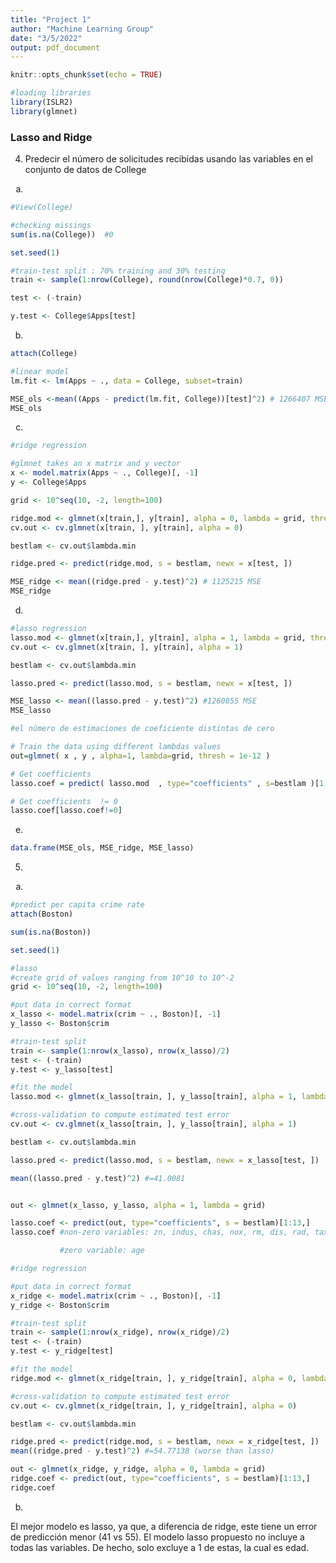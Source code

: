 ```yaml
---
title: "Project 1"
author: "Machine Learning Group"
date: "3/5/2022"
output: pdf_document
---
```


```r
knitr::opts_chunk$set(echo = TRUE)
```

```r
#loading libraries
library(ISLR2)
library(glmnet)
```


### Lasso and Ridge


4) Predecir el número de solicitudes recibidas usando las variables en el conjunto de datos de College

a)

```r
#View(College)

#checking missings 
sum(is.na(College))  #0 

set.seed(1)

#train-test split : 70% training and 30% testing
train <- sample(1:nrow(College), round(nrow(College)*0.7, 0))

test <- (-train)

y.test <- College$Apps[test]

```

b)

```r
attach(College)

#linear model
lm.fit <- lm(Apps ~ ., data = College, subset=train)

MSE_ols <-mean((Apps - predict(lm.fit, College))[test]^2) # 1266407 MSE
MSE_ols
```

c)

```r
#ridge regression

#glmnet takes an x matrix and y vector
x <- model.matrix(Apps ~ ., College)[, -1]
y <- College$Apps

grid <- 10^seq(10, -2, length=100)

ridge.mod <- glmnet(x[train,], y[train], alpha = 0, lambda = grid, thresh = 1e-12)
cv.out <- cv.glmnet(x[train, ], y[train], alpha = 0)

bestlam <- cv.out$lambda.min

ridge.pred <- predict(ridge.mod, s = bestlam, newx = x[test, ])

MSE_ridge <- mean((ridge.pred - y.test)^2) # 1125215 MSE
MSE_ridge
```


d)

```r
#lasso regression
lasso.mod <- glmnet(x[train,], y[train], alpha = 1, lambda = grid, thresh = 1e-12)
cv.out <- cv.glmnet(x[train, ], y[train], alpha = 1)

bestlam <- cv.out$lambda.min

lasso.pred <- predict(lasso.mod, s = bestlam, newx = x[test, ])

MSE_lasso <- mean((lasso.pred - y.test)^2) #1260855 MSE
MSE_lasso
```


```r

#el número de estimaciones de coeficiente distintas de cero

# Train the data using different lambdas values
out=glmnet( x , y , alpha=1, lambda=grid, thresh = 1e-12 ) 

# Get coefficients 
lasso.coef = predict( lasso.mod  , type="coefficients" , s=bestlam )[1:18,]

# Get coefficients  != 0 
lasso.coef[lasso.coef!=0]
```


e)


```r

data.frame(MSE_ols, MSE_ridge, MSE_lasso)
```


5) 

a)

```r
#predict per capita crime rate
attach(Boston)

sum(is.na(Boston))

set.seed(1)


```


```r
#lasso
#create grid of values ranging from 10^10 to 10^-2
grid <- 10^seq(10, -2, length=100)

#put data in correct format
x_lasso <- model.matrix(crim ~ ., Boston)[, -1]
y_lasso <- Boston$crim

#train-test split
train <- sample(1:nrow(x_lasso), nrow(x_lasso)/2)
test <- (-train)
y.test <- y_lasso[test]

#fit the model 
lasso.mod <- glmnet(x_lasso[train, ], y_lasso[train], alpha = 1, lambda = grid)

#cross-validation to compute estimated test error
cv.out <- cv.glmnet(x_lasso[train, ], y_lasso[train], alpha = 1)

bestlam <- cv.out$lambda.min

lasso.pred <- predict(lasso.mod, s = bestlam, newx = x_lasso[test, ])

mean((lasso.pred - y.test)^2) #=41.0081


out <- glmnet(x_lasso, y_lasso, alpha = 1, lambda = grid)

lasso.coef <- predict(out, type="coefficients", s = bestlam)[1:13,]
lasso.coef #non-zero variables: zn, indus, chas, nox, rm, dis, rad, tax, ptratio, lstat, medv

           #zero variable: age

```


```r
#ridge regression

#put data in correct format
x_ridge <- model.matrix(crim ~ ., Boston)[, -1]
y_ridge <- Boston$crim

#train-test split
train <- sample(1:nrow(x_ridge), nrow(x_ridge)/2)
test <- (-train)
y.test <- y_ridge[test]

#fit the model 
ridge.mod <- glmnet(x_ridge[train, ], y_ridge[train], alpha = 0, lambda = grid)

#cross-validation to compute estimated test error
cv.out <- cv.glmnet(x_ridge[train, ], y_ridge[train], alpha = 0)

bestlam <- cv.out$lambda.min

ridge.pred <- predict(ridge.mod, s = bestlam, newx = x_ridge[test, ])
mean((ridge.pred - y.test)^2) #=54.77138 (worse than lasso)

out <- glmnet(x_ridge, y_ridge, alpha = 0, lambda = grid)
ridge.coef <- predict(out, type="coefficients", s = bestlam)[1:13,]
ridge.coef 
```


b) 

El mejor modelo es lasso, ya que, a diferencia de ridge, este tiene un error de predicción menor (41 vs 55). El modelo lasso propuesto no incluye a todas las variables. De hecho, solo excluye a 1 de estas, la cual es edad.





